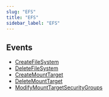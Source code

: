 ```yaml
---
slug: "EFS"
title: "EFS"
sidebar_label: "EFS"
---
```


## Events

- [CreateFileSystem](/aws/threats/efs/rules/createfilesystem)
- [DeleteFileSystem](/aws/threats/efs/rules/deletefilesystem)
- [CreateMountTarget](/aws/threats/efs/rules/createmounttarget)
- [DeleteMountTarget](/aws/threats/efs/rules/deletemounttarget)
- [ModifyMountTargetSecurityGroups](/aws/threats/efs/rules/modifymounttargetsecuritygroups)
